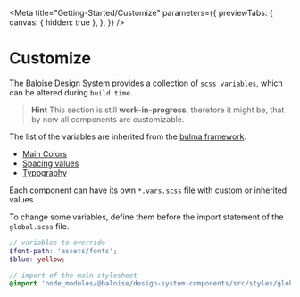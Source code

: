 
<Meta
  title="Getting-Started/Customize"
  parameters={{
    previewTabs: {
      canvas: { hidden: true },
    },
  }}
/>

# Customize

The Baloise Design System provides a collection of `scss variables`, which can be altered during `build time`.

> **Hint**
> This section is still **work-in-progress**, therefore it might be, that by now all components are customizable.

The list of the variables are inherited from the [bulma framework](https://bulma.io/documentation/customize/variables/).

- [Main Colors](https://github.com/baloise/design-system/tree/master/packages/components/src/styles/utilities/variables/colors.scss)
- [Spacing values](https://github.com/baloise/design-system/tree/master/packages/components/src/styles/utilities/variables/spacing.scss)
- [Typography](https://github.com/baloise/design-system/tree/master/packages/components/src/styles/utilities/variables/typography.scss)

Each component can have its own `*.vars.scss` file with custom or inherited values.

To change some variables, define them before the import statement of the `global.scss` file.

```scss
// variables to override
$font-path: 'assets/fonts';
$blue: yellow;

// import of the main stylesheet
@import 'node_modules/@baloise/design-system-components/src/styles/global.scss';
```

<bal-doc-github link="D:/Baloise/projects/baloise-incubator/design-system/packages/components/src/stories/getting-started/03-customize.stories.mdx"></bal-doc-github>
